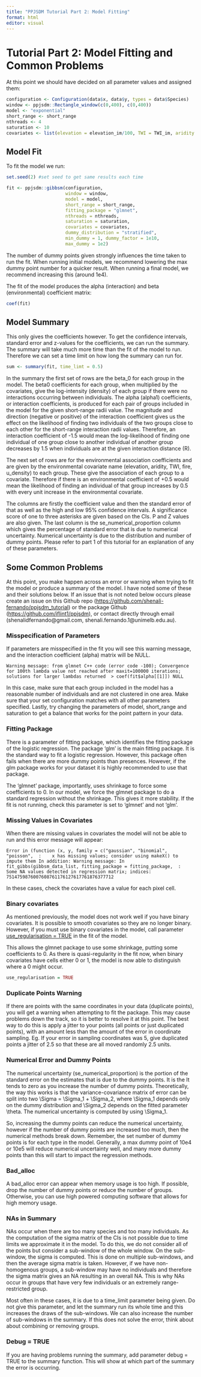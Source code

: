 ```yaml
---
title: "PPJSDM Tutorial Part 2: Model Fitting"
format: html
editor: visual
---
```


# Tutorial Part 2: Model Fitting and Common Problems

At this point we should have decided on all parameter values and assigned them:

```r
configuration <- Configuration(data$x, data$y, types = data$Species)
window <- ppjsdm::Rectangle_window(c(0,400), c(0,400))
model <- "exponential"
short_range <- short_range
nthreads <- 4
saturation <- 10 
covariates <- list(elevation = elevation_im/100, TWI = TWI_im, aridity = aridity_im, u_density = u_density_im, fire = fire_im)
```

## Model Fit

To fit the model we run:

```r
set.seed(2) #set seed to get same results each time 

fit <- ppjsdm::gibbsm(configuration, 
                      window = window, 
                      model = model,
                      short_range = short_range,
                      fitting_package = "glmnet",
                      nthreads = nthreads,
                      saturation = saturation,
                      covariates = covariates,
                      dummy_distribution = "stratified",
                      min_dummy = 1, dummy_factor = 1e10, 
                      max_dummy = 1e2)

```

The number of dummy points given strongly influences the time taken to run the fit. When running initial models, we recommend lowering the max dummy point number for a quicker result. When running a final model, we recommend increasing this (around 1e4).

The fit of the model produces the alpha (interaction) and beta (environmental) coefficient matrix:

```r
coef(fit)
```

## Model Summary

This only gives the coefficients however. To get the confidence intervals, standard error and z-values for the coefficients, we can run the summary. The summary will take much more time than the fit of the model to run. Therefore we can set a time limit on how long the summary can run for.

```r
sum <- summary(fit, time_limt = 0.5)
```

In the summary the first set of rows are the beta_0 for each group in the model. The beta0 coefficients for each group, when multiplied by the covariates, give the log-intensity (density) of each group if there were no interactions occurring between individuals. The alpha (alpha1) coefficients, or interaction coefficients, is produced for each pair of groups included in the model for the given short-range radii value. The magnitude and direction (negative or positive) of the interaction coefficient gives us the effect on the likelihood of finding two individuals of the two groups close to each other for the short-range interaction radii values. Therefore, an interaction coefficient of -1.5 would mean the log-likelihood of finding one individual of one group close to another individual of another group decreases by 1.5 when individuals are at the given interaction distance (R).

The next set of rows are for the environmental association coefficients and are given by the environmental covariate name (elevation, aridity, TWI, fire, u_density) to each group. These give the association of each group to a covariate. Therefore if there is an environmental coefficient of +0.5 would mean the likelihood of finding an individual of that group increases by 0.5 with every unit increase in the environmental covariate.

The columns are firstly the coefficient value and then the standard error of that as well as the high and low 95% confidence intervals. A significance score of one to three asterisks are given based on the CIs. P and Z values are also given. The last column is the se_numerical_proportion column which gives the percentage of standard error that is due to numerical uncertainty. Numerical uncertainty is due to the distribution and number of dummy points. Please refer to part 1 of this tutorial for an explanation of any of these parameters.

## Some Common Problems

At this point, you make happen across an error or warning when trying to fit the model or produce a summary of the model. I have noted some of these and their solutions below. If an issue that is not noted below occurs please create an issue on this Github repo ([https://github.com/shenali-fernando/ppjsdm_tutorial](https://github.com/shenali-fernando/ppjsdm_tutorial/tree/main)) or the package Github (<https://github.com/iflint1/ppjsdm>), or contact directly through email (shenalidfernando\@gmail.com, shenali.fernando.1\@unimelb.edu.au).

### Misspecification of Parameters

If parameters are misspecified in the fit you will see this warning message, and the interaction coefficient (alpha) matrix will be NULL.

```         
Warning message: from glmnet C++ code (error code -100); Convergence for 100th lambda value not reached after maxit=100000 iterations; solutions for larger lambdas returned  > coef(fit$alpha[[1]]) NULL
```

In this case, make sure that each group included in the model has a reasonable number of individuals and are not clustered in one area. Make sure that your set configuration matches with all other parameters specified. Lastly, try changing the parameters of model, short_range and saturation to get a balance that works for the point pattern in your data.

### Fitting Package

There is a parameter of fitting package, which identifies the fitting package of the logistic regression. The package 'glm' is the main fitting package. It is the standard way to fit a logistic regression. However, this package often fails when there are more dummy points than presences. However, if the glm package works for your dataset it is highly recommended to use that package.

The 'glmnet' package, importantly, uses shrinkage to force some coefficients to 0. In our model, we force the glmnet package to do a standard regression without the shrinkage. This gives it more stability. If the fit is not running, check this parameter is set to 'glmnet' and not 'glm'.

### Missing Values in Covariates

When there are missing values in covariates the model will not be able to run and this error message will appear:

```         
Error in (function (x, y, family = c("gaussian", "binomial", "poisson",  :    x has missing values; consider using makeX() to impute them In addition: Warning message: In fit_gibbs(gibbsm_data_list, fitting_package = fitting_package,  :   Some NA values detected in regression matrix; indices: 7514759876007608761176127617761876377712
```

In these cases, check the covariates have a value for each pixel cell.

### Binary covariates

As mentioned previously, the model does not work well if you have binary covariates. It is possible to smooth covariates so they are no longer binary. However, if you must use binary covariates in the model, call parameter [use_regularisation = TRUE]{.underline} in the fit of the model.

This allows the glmnet package to use some shrinkage, putting some coefficients to 0. As there is quasi-regularity in the fit now, when binary covariates have cells either 0 or 1, the model is now able to distinguish where a 0 might occur.

```r
use_regularisation = TRUE 
```

### Duplicate Points Warning

If there are points with the same coordinates in your data (duplicate points), you will get a warning when attempting to fit the package. This may cause problems down the track, so it is better to resolve it at this point. The best way to do this is apply a jitter to your points (all points or just duplicated points), with an amount less than the amount of the error in coordinate sampling. Eg. If your error in sampling coordinates was 5, give duplicated points a jitter of 2.5 so that these are all moved randomly 2.5 units.

### Numerical Error and Dummy Points

The numerical uncertainty (se_numerical_proportion) is the portion of the standard error on the estimates that is due to the dummy points. It is the It tends to zero as you increase the number of dummy points. Theoretically, the way this works is that the variance-covariance matrix of error can be split into two \\Sigma = \\Sigma_1 + \\Sigma_2, where \\Sigma_1 depends only on the dummy distribution and \\Sigma_2 depends on the fitted parameter \\theta. The numerical uncertainty is computed by using \\Sigma_1. 

So, increasing the dummy points can reduce the numerical uncertainty, however if the number of dummy points are increased too much, then the numerical methods break down. Remember, the set number of dummy points is for each type in the model. Generally, a max dummy point of 10e4 or 10e5 will reduce numerical uncertainty well, and many more dummy points than this will start to impact the regression methods.

### Bad_alloc

A bad_alloc error can appear when memory usage is too high. If possible, drop the number of dummy points or reduce the number of groups. Otherwise, you can use high powered computing software that allows for high memory usage.

### NAs in Summary

NAs occur when there are too many species and too many individuals. As the computation of the sigma matrix of the CIs is not possible due to time limits we approximate it in the model. To do this, we do not consider all of the points but consider a sub-window of the whole window. On the sub-window, the sigma is computed. This is done on multiple sub-windows, and then the average sigma matrix is taken. However, if we have non-homogenous groups, a sub-window may have no individuals and therefore the sigma matrix gives an NA resulting in an overall NA. This is why NAs occur in groups that have very few individuals or an extremely range-restricted group.

Most often in these cases, it is due to a time_limit parameter being given. Do not give this parameter, and let the summary run its whole time and this increases the draws of the sub-windows. We can also increase the number of sub-windows in the summary. If this does not solve the error, think about about combining or removing groups.

### Debug = TRUE

If you are having problems running the summary, add parameter debug = TRUE to the summary function. This will show at which part of the summary the error is occurring.
